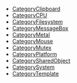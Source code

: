<!-- BEGIN CATEGORY LIST -->
* [[CategoryClipboard]]
* [[CategoryCPU]]
* [[CategoryFilesystem]]
* [[CategoryMessageBox]]
* [[CategoryMetal]]
* [[CategoryMouse]]
* [[CategoryMutex]]
* [[CategoryPlatform]]
* [[CategorySharedObject]]
* [[CategorySystem]]
* [[CategoryTemplate]]
<!-- END CATEGORY LIST -->
